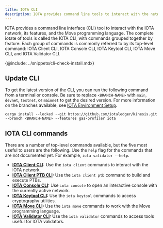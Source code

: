 ```yaml
---
title: IOTA CLI
description: IOTA provides command line tools to interact with the network, its features, and the Move programming language. Individual command groups are referred to as IOTA Client CLI, IOTA Console CLI, IOTA Keytool CLI, IOTA Move CLI, and IOTA Validator CLI.
---
```


IOTA provides a command line interface (CLI) tool to interact with the IOTA network, its features, and the Move programming language. The complete iotate of tools is called the IOTA CLI, with commands grouped together by feature. Each group of commands is commonly referred to by its top-level command: IOTA Client CLI, IOTA Console CLI, IOTA Keytool CLI, IOTA Move CLI, and IOTA Validator CLI.

{@include: ../snippets/cli-check-install.mdx}

## Update CLI

To get the latest version of the CLI, you can run the following command from a terminal or console. Be sure to replace `<BRANCH-NAME>` with `main`, `devnet`, `testnet`, or `mainnet` to get the desired version. For more information on the branches available, see [IOTA Environment Setup](/guides/developer/getting-started/iota-environment.mdx).

```shell
cargo install --locked --git https://github.com/iotaledger/kinesis.git --branch <BRANCH-NAME> --features gas-profiler iota
```

## IOTA CLI commands

There are a number of top-level commands available, but the five most useful to users are the following. Use the `help` flag for the commands that are not documented yet. For example, `iota validator --help`.  

- **[IOTA Client CLI](./cli/client.mdx):** Use the `iota client` commands to interact with the IOTA network.
- **[IOTA Client PTB CLI](./cli/ptb.mdx):** Use the `iota client ptb` command to build and execute PTBs.
- **[IOTA Console CLI](./cli/console.mdx):** Use `iota console` to open an interactive console with the currently active network.
- **[IOTA Keytool CLI](./cli/keytool.mdx):** Use the `iota keytool` commands to access cryptography utilities.
- **[IOTA Move CLI](./cli/move.mdx):** Use the `iota move` commands to work with the Move programming language.
- **[IOTA Validator CLI](./cli/validator.mdx):** Use the `iota validator` commands to access tools useful for IOTA validators.


